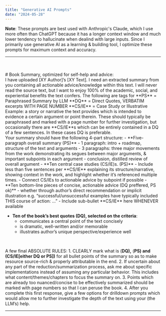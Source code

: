 ```yaml
---
title: "Generative AI Prompts"
date: "2024-05-28"
---
```

**Note**: These prompts are best used with Anthropic's Claude, which I use more often than ChatGPT because it has a longer context window and much lower tendency to hallucinate when dealind with large inputs. Since I primarily use generative AI as a learning & building tool, I optimize these prompts for maximum context and accuracy.
___
<br />
<br />
# Book Summary, optimized for self-help and advice:
<br />
I have uploaded [XY Author]’s [XY Text]. I need an extracted summary from you containing all actionable advice/knowledge within this text. I will never read the source text, but I want to enjoy 100% of the academic, social, and experiential benefits the text confers. The following are tags for 
**PS** = Paraphrased Summary by LLM
**DQ**  = Direct Quotes, VERBATIM excerpts WITH PAGE NUMBER
**CS/IE** = Case Study or Illustrative Example: a story or narrative the text provides which is intended to evidence a certain argument or point therein. These should typically be paraphrased and marked with a page number for further investigation, but occasionally there are **CS/IE**s which can be entirely contained in a DQ of a few sentences. In these cases DQ is preferable.
<br />
Your summary should have the following 4-part structure:
- **Five-paragraph overall summary (PS)**
    - 1 paragraph: intro + roadmap, structure of the text and arguments
    - 3 paragraphs: three major movements from the work demonstrating its segues between major arguments, & important subpoints in each argument
    - conclusion, distilled review of overall argument
- **Ten central case studies (CS/IE)s. (PS)**
    - Include less than five sentences per **CS/IE** explaining its structure/narrative, showing context in the work, and highlight whether it’s referenced multiple times.
    - Connect CS/IEs to actionable advice by subpoint if possible
- **Ten bottom-line pieces of concise, actionable advice (DQ preffered, PS ok)**
    - whether through author’s direct recommendation or implicit illustration e.g. “successful/unsuccessful examples have typically included THIS course of action: …”
    - Include sub-bullet **CS/IE** here WHENEVER available

<br />

- **Ten of the book’s best quotes (DQ), selected on the criteria**:
    - communicates a central point of the text concisely
    - is dramatic, well-written and/or memorable
    - illustrates author’s unique perspective/experience well
<br />

A few final ABSOLUTE RULES:
    1. CLEARLY mark what is (**DQ),** (**PS) and (CS/IE[either DQ or PS])** for all bullet points of the summary so as to make resource source-rich & properly attributable in the end.
    2. If uncertain about any part of the reduction/summarization process, ask me about specific implementations instead of assuming any particular behavior. This includes what content/themes/chapters to focus the summary on.
    3. Points which are already too nuanced/concise to be effectively summarized should be marked with page numbers so that I can peruse the book.
    4. After you complete this first response, give a few options for drilldown prompts which would allow me to further investigate the depth of the text using your (the LLM’s) help.

____